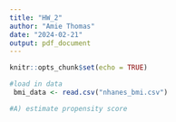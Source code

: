 ```yaml
---
title: "HW_2"
author: "Amie Thomas"
date: "2024-02-21"
output: pdf_document
---
```


```r
knitr::opts_chunk$set(echo = TRUE)
```

```r
#load in data
 bmi_data <- read.csv("nhanes_bmi.csv")
```

```r
#A) estimate propensity score




```